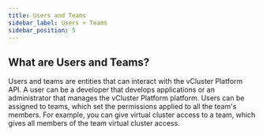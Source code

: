 ```yaml
---
title: Users and Teams
sidebar_label: Users + Teams
sidebar_position: 5
---
```


## What are Users and Teams?

Users and teams are entities that can interact with the vCluster Platform API. A user can
be a developer that develops applications or an administrator that manages the
vCluster Platform platform. Users can be assigned to teams, which set the permissions applied
to all the team's members. For example, you can give virtual cluster access to a team, which
gives all members of the team virtual cluster access.
